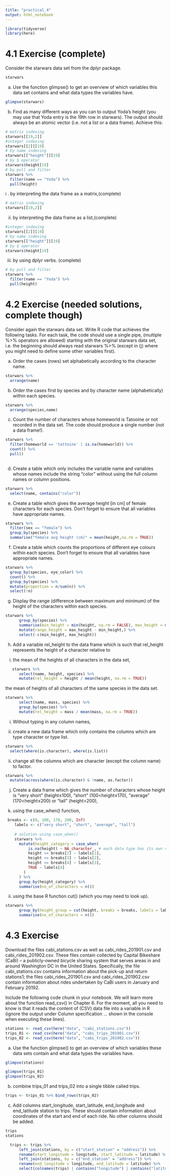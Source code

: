 ```yaml
---
title: "practical_4"
output: html_notebook
---
```


```r
library(tidyverse)
library(here)
```

# 4.1 Exercise (complete)

Consider the starwars data set from the dplyr package.
```r
starwars
```

a. Use the function glimpse() to get an overview of which variables this data set contains and what data types the variables have.

```r
glimpse(starwars)
```


b. Find as many different ways as you can to output Yoda’s height (you may use that Yoda entry is the 19th row in starwars). The output should always be an atomic vector (i.e. not a list or a data frame). Achieve this:

```r
# matrix indexing
starwars[[19,2]]
#integer indexing
starwars[[2]][19]
# by name indexing
starwars[["height"]][19]
# by $ operator
starwars$height[19]
# by pull and filter 
starwars %>%
  filter(name == "Yoda") %>%
  pull(height)
```

i . by interpreting the data frame as a matrix,(complete)

```r
# matrix indexing
starwars[[19,2]]
```

ii. by interpreting the data frame as a list,(complete)

```r
#integer indexing
starwars[[2]][19]
# by name indexing
starwars[["height"]][19]
# by $ operator
starwars$height[19]
```

iii. by using dplyr verbs. (complete)

```r
# by pull and filter 
starwars %>%
  filter(name == "Yoda") %>%
  pull(height)
```


# 4.2 Exercise (needed solutions, complete though)

Consider again the starwars data set. Write R code that achieves the following tasks. For each task, the code should use a single pipe, (multiple %>% operators are allowed) starting with the original starwars data set, i.e. the beginning should always read starwars %>% (except in (j) where you might need to define some other variables first).

a. Order the cases (rows) set alphabetically according to the character name.

```r
starwars %>%
  arrange(name)
```

b. Order the cases first by species and by character name (alphabetically) within each species.

```r
starwars %>%
  arrange(species,name) 
```

c. Count the number of characters whose homeworld is Tatooine or not recorded in the data set. The code should produce a single number (not a data frame!).

```r
starwars %>%
  filter(homeworld == 'tattoine' | is.na(homeworld)) %>%
  count() %>%
  pull()
  
```

d. Create a table which only includes the variable name and variables whose names include the string “color” without using the full column names or column positions.

```r
starwars %>%
  select(name, contains("color"))
```

e. Create a table which gives the average height [in cm] of female characters for each species. Don’t forget to ensure that all variables have appropriate names.

```r
starwars %>%
  filter(sex == "female") %>%
  group_by(species) %>%
  summarise("female avg height (cm)" = mean(height,na.rm = TRUE))
```

f. Create a table which counts the proportions of different eye colours within each species. Don’t forget to ensure that all variables have appropriate names.

```r

starwars %>%
  group_by(species, eye_color) %>%
  count() %>%
  group_by(species) %>%
  mutate(proportion = n/sum(n)) %>%
  select(!n)

```


g. Display the range (difference between maximum and minimum) of the height of the characters within each species.

```r
starwars %>% 
      group_by(species) %>%
      summarise(min_height = min(height, na.rm = FALSE), max_height = max(height, na.rm = FALSE)) %>%
      mutate(range_height = max_height - min_height,) %>%
      select(-c(min_height, max_height))
```

h. Add a variable rel_height to the data frame which is such that rel_height represents the height of a character relative to

i. the mean of the heights of all characters in the data set,

```r
   starwars %>%
      select(name, height, species) %>%
      mutate(rel_height = height / mean(height, na.rm = TRUE))
```

the mean of heights of all characters of the same species in the data set.

```r
starwars %>%
      select(name, mass, species) %>%
      group_by(species) %>%
      mutate(rel_height = mass / mean(mass, na.rm = TRUE))
```

i. Without typing in any column names,

i. create a new data frame which only contains the columns which are type character or type list.

```r
starwars %>%
  select(where(is.character), where(is.list))
```

ii. change all the columns which are character (except the column name) to factor.

```r
starwars %>%
  mutate(across(where(is.character) & !name, as.factor))
```

j. Create a data frame which gives the number of characters whose height is “very short” (height≤100), “short” (100<height≤170), “average” (170<height≤200) or “tall” (height>200),


i. using the case_when() function,

```r
 breaks <- c(0, 100, 170, 200, Inf)
    labels <- c("very short", "short", "average", "tall")
    
    # solution using case_when()
    starwars %>% 
      mutate(height_category = case_when(
          is.na(height) ~ NA_character_, # each data type has its own version of NA and here we need to use the right one otherwise we'll get an error
          height <= breaks[2] ~ labels[1],
          height <= breaks[3] ~ labels[2],
          height <= breaks[4] ~ labels[3],
          TRUE ~ labels[4]
        )
      ) %>%
      group_by(height_category) %>%
      summarise(no_of_characters = n())
```


ii. using the base R function cut() (which you may need to look up).

```r
starwars %>% 
      group_by(height_group = cut(height, breaks = breaks, labels = labels)) %>%
      summarise(no_of_characters = n()) 
```

# 4.3 Exercise 
 
Download the files cabi_stations.csv as well as cabi_rides_201901.csv and cabi_rides_201902.csv. These files contain collected by Capital Bikeshare (CaBi) – a publicly-owned bicycle sharing system that serves areas in and around Washington DC in the United States. Specifically, the file cabi_stations.csv contains information about the pick-up and return stations1; the files cabi_rides_201901.csv and cabi_rides_201902.csv contain information about rides undertaken by CaBi users in January and February 20192.

Include the following code chunk in your notebook. We will learn more about the function read_csv() in Chapter 6. For the moment, all you need to know is that it reads the content of (CSV) data file into a variable in R (ignore the output under Column specification ... shown in the console when executing these lines).

```r
stations <- read_csv(here("data", "cabi_stations.csv"))
trips_01 <- read_csv(here("data", "cabi_trips_201901.csv"))
trips_02 <- read_csv(here("data", "cabi_trips_201902.csv"))
```

a. Use the function glimpse() to get an overview of which variables these data sets contain and what data types the variables have.

```r
glimpse(stations)

glimpse(trips_01)
glimpse(trips_02)
```

b. combine trips_01 and trips_02 into a single tibble called trips.

```r
trips <- trips_01 %>% bind_rows(trips_02)
```

c. Add columns start_longitude, start_latitude, end_longitude and end_latitude station to trips. These should contain information about coordinates of the start and end of each ride. No other columns should be added.

```r
trips
stations

  trips <- trips %>% 
      left_join(stations, by = c("start_station" = "address")) %>%
      rename(start_longitude = longitude, start_latitude = latitude) %>%
      left_join(stations, by = c("end_station" = "address")) %>%
      rename(end_longitude = longitude, end_latitude = latitude) %>%
      select(colnames(trips) | contains("longitude") | contains("latitude"))
```




